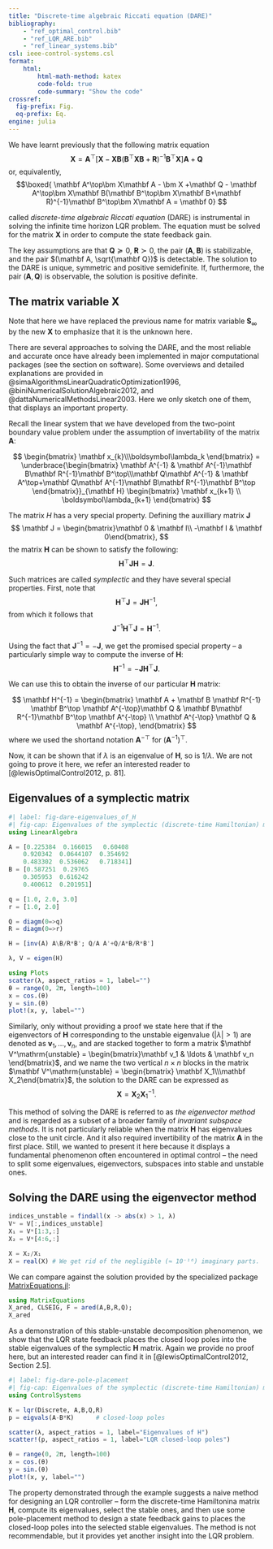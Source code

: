 ```yaml
---
title: "Discrete-time algebraic Riccati equation (DARE)"
bibliography: 
    - "ref_optimal_control.bib"
    - "ref_LQR_ARE.bib"
    - "ref_linear_systems.bib"
csl: ieee-control-systems.csl
format:
    html:
        html-math-method: katex
        code-fold: true
        code-summary: "Show the code"
crossref:
  fig-prefix: Fig. 
  eq-prefix: Eq.
engine: julia
---
```


We have learnt previously that the following matrix equation 
$$
\bm X=\mathbf A^\top\left[\bm X-\bm X\mathbf B(\mathbf B^\top\bm X\mathbf B+\mathbf R)^{-1}\mathbf B^\top\bm X\right]\mathbf A+\mathbf Q
$$
or, equivalently,
$$\boxed{
\mathbf A^\top\bm X\mathbf A - \bm X +\mathbf Q - \mathbf A^\top\bm X\mathbf B(\mathbf B^\top\bm X\mathbf B+\mathbf R)^{-1}\mathbf B^\top\bm X\mathbf A = \mathbf 0}
$$

called *discrete-time algebraic Riccati equation* (DARE) is instrumental in solving the infinite time horizon LQR problem. The equation must be solved for the matrix $\bm X$ in order to compute the state feedback gain.

The key assumptions are that $\mathbf Q \succeq 0$, $\mathbf R \succ 0$, the pair $(\mathbf A, \mathbf B)$ is stabilizable, and the pair $(\mathbf A, \sqrt{\mathbf Q})$ is detectable. The solution to the DARE is unique, symmetric and positive semidefinite. If, furthermore, the pair $(\mathbf A, \mathbf Q)$ is observable, the solution is positive definite. 

::: {.callout-note}
## The matrix variable $\bm X$
Note that here we have replaced the previous name for matrix variable $\bm S_\infty$ by the new $\bm X$ to emphasize that it is the unknown here.
:::

There are several approaches to solving the DARE, and the most reliable and accurate once have already been implemented in major computational packages (see the section on software). Some overviews and detailed explanations are provided in @simaAlgorithmsLinearQuadraticOptimization1996, @biniNumericalSolutionAlgebraic2012, and @dattaNumericalMethodsLinear2003. Here we only sketch one of them, that displays an important property.

Recall the linear system that we have developed from the two-point boundary value problem under the assumption of invertability of the matrix $\mathbf A$: 

$$
\begin{bmatrix}
 \mathbf x_{k}\\\boldsymbol\lambda_k
\end{bmatrix}
=
\underbrace{\begin{bmatrix}
 \mathbf A^{-1} & \mathbf A^{-1}\mathbf B\mathbf R^{-1}\mathbf B^\top\\\mathbf Q\mathbf A^{-1} & \mathbf A^\top+\mathbf Q\mathbf A^{-1}\mathbf B\mathbf R^{-1}\mathbf B^\top
\end{bmatrix}}_{\mathbf H}
\begin{bmatrix}
 \mathbf x_{k+1} \\ \boldsymbol\lambda_{k+1}
\end{bmatrix}
$$

The matrix $H$ has a very special property. Defining the auxilliary matrix $\mathbf J$
$$
\mathbf J = \begin{bmatrix}\mathbf 0 & \mathbf I\\ -\mathbf I & \mathbf 0\end{bmatrix}, 
$$
the matrix $\mathbf H$ can be shown to satisfy the following:
$$
\mathbf H^\top\mathbf J\mathbf H = \mathbf J.
$$

Such matrices are called *symplectic* and they have several special properties. First, note that 
$$
\mathbf H^\top\mathbf J = \mathbf J\mathbf H^{-1},
$$
from which it follows that
$$
\mathbf J^{-1}\mathbf H^\top\mathbf J = \mathbf H^{-1}.
$$

Using the fact that $\mathbf J^{-1} = -\mathbf J$, we get the promised special property – a particularly simple way to compute the inverse of $\mathbf H$:
$$
\mathbf H^{-1} = -\mathbf J\mathbf H^\top\mathbf J.
$$

We can use this to obtain the inverse of our particular $\mathbf H$ matrix:

$$
\mathbf H^{-1}
=
\begin{bmatrix}
 \mathbf A + \mathbf B \mathbf R^{-1} \mathbf B^\top \mathbf A^{-\top}\mathbf Q & \mathbf B\mathbf R^{-1}\mathbf B^\top \mathbf A^{-\top} \\
 \mathbf A^{-\top} \mathbf Q & \mathbf A^{-\top}, 
\end{bmatrix}
$$
where we used the shortand notation $\mathbf A^{-\top}$ for $(\mathbf A^{-1})^\top$.

Now, it can be shown that if $\lambda$ is an eigenvalue of $\mathbf H$, so is $1/\lambda$. We are not going to prove it here, we refer an interested reader to [@lewisOptimalControl2012, p. 81]. 

::: {#exm-dare-eigenvalues_of_H}
## Eigenvalues of a symplectic matrix
``` julia
#| label: fig-dare-eigenvalues_of_H
#| fig-cap: Eigenvalues of the symplectic (discrete-time Hamiltonian) matrix $\mathbf H$ are symmetric with respect to the unit circle
using LinearAlgebra

A = [0.225384  0.166015   0.60408
    0.920342  0.0644107  0.354692
    0.483302  0.536062   0.718341]
B = [0.587251  0.29765
    0.305953  0.616242  
    0.400612  0.201951]

q = [1.0, 2.0, 3.0]
r = [1.0, 2.0]

Q = diagm(0=>q)
R = diagm(0=>r)

H = [inv(A) A\B/R*B'; Q/A A'+Q/A*B/R*B']

λ, V = eigen(H)

using Plots
scatter(λ, aspect_ratios = 1, label="")
θ = range(0, 2π, length=100)
x = cos.(θ)
y = sin.(θ)
plot!(x, y, label="")
```
:::

Similarly, only without providing a proof we state here that if the eigenvectors of $\mathbf H$ corresponding to the unstable eigenvalue ($|\lambda|>1$) are denoted as $\mathbf v_1, \ldots, \mathbf v_n$, and are stacked together to form a matrix $\mathbf V^\mathrm{unstable} = \begin{bmatrix}\mathbf v_1 & \ldots & \mathbf v_n \end{bmatrix}$, and we name the two vertical $n\times n$ blocks in the matrix  $\mathbf V^\mathrm{unstable} = \begin{bmatrix} \mathbf X_1\\\mathbf X_2\end{bmatrix}$, the solution to the DARE can be expressed as
$$
\bm X = \mathbf X_2\mathbf X_1^{-1}.
$$

This method of solving the DARE is referred to as *the eigenvector method* and is regarded as a subset of a broader family of *invariant subspace methods*. It is not particularly reliable when the matrix $\mathbf H$ has eigenvalues close to the unit circle. And it also required invertibility of the matrix $\mathbf A$ in the first place. Still, we wanted to present it here because it displays a fundamental phenomenon often encountered in optimal control – the need to split some eigenvalues, eigenvectors, subspaces into stable and unstable ones.

::: {#exm-dare-eigenvector_method}
## Solving the DARE using the eigenvector method
``` julia
indices_unstable = findall(x -> abs(x) > 1, λ)
Vᵘ = V[:,indices_unstable]
X₁ = Vᵘ[1:3,:]
X₂ = Vᵘ[4:6,:]

X = X₂/X₁
X = real(X) # We get rid of the negligible (≈ 10⁻¹⁶) imaginary parts.
```
We can compare against the solution provided by the specialized package [MatrixEquations.jl](https://github.com/andreasvarga/MatrixEquations.jl):
``` julia
using MatrixEquations
X_ared, CLSEIG, F = ared(A,B,R,Q);
X_ared
```
:::

As a demonstration of this stable-unstable decomposition phenomenon, we show that the LQR state feedback places the closed loop poles into the stable eigenvalues of the symplectic $\mathbf H$ matrix. Again we provide no proof here, but an interested reader can find it in [@lewisOptimalControl2012, Section 2.5]. 

::: {#exm-dare-pole-placement}
``` julia
#| label: fig-dare-pole-placement
#| fig-cap: Eigenvalues of the symplectic (discrete-time Hamiltonian) matrix $\mathbf H$ and the poles of the state feedback loop closed by the LQR controller
using ControlSystems

K = lqr(Discrete, A,B,Q,R)
p = eigvals(A-B*K)      # closed-loop poles

scatter(λ, aspect_ratios = 1, label="Eigenvalues of H")
scatter!(p, aspect_ratios = 1, label="LQR closed-loop poles")

θ = range(0, 2π, length=100)
x = cos.(θ)
y = sin.(θ)
plot!(x, y, label="")
```
:::

The property demonstrated through the example suggests a naive method for designing an LQR controller – form the discrete-time Hamiltonina matrix $\mathbf H$, compute its eigenvalues, select the stable ones, and then use some pole-placement method to design a state feedback gains to places the closed-loop poles into the selected stable eigenvalues. The method is not recommendable, but it provides yet another insight into the LQR problem.